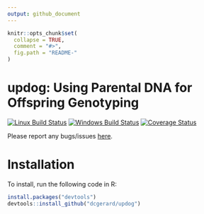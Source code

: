 ```yaml
---
output: github_document
---
```


<!-- README.md is generated from README.Rmd. Please edit that file -->

```r
knitr::opts_chunk$set(
  collapse = TRUE,
  comment = "#>",
  fig.path = "README-"
)
```

# updog: Using Parental DNA for Offspring Genotyping
[![Linux Build Status](https://travis-ci.org/dcgerard/updog.svg?branch=master)](https://travis-ci.org/dcgerard/updog)
[![Windows Build Status](https://ci.appveyor.com/api/projects/status/github/dcgerard/updog?branch=master&svg=true)](https://ci.appveyor.com/project/dcgerard/updog)
[![Coverage Status](https://img.shields.io/codecov/c/github/dcgerard/updog/master.svg)](https://codecov.io/github/dcgerard/updog?branch=master)

Please report any bugs/issues [here](https://github.com/dcgerard/updog/issues).

# Installation

To install, run the following code in R:
``` r
install.packages("devtools")
devtools::install_github("dcgerard/updog")
```

